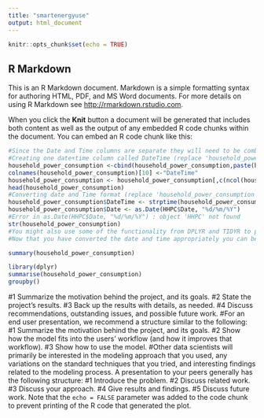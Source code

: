 ```yaml
---
title: "smartenergyuse"
output: html_document
---
```


```r
knitr::opts_chunk$set(echo = TRUE)
```

## R Markdown

This is an R Markdown document. Markdown is a simple formatting syntax for authoring HTML, PDF, and MS Word documents. For more details on using R Markdown see <http://rmarkdown.rstudio.com>.

When you click the **Knit** button a document will be generated that includes both content as well as the output of any embedded R code chunks within the document. You can embed an R code chunk like this:

```r
#Since the Date and Time columns are separate they will need to be combined within the dataset in order to convert them to the correct format to complete the appropriate analysis. Here is an example of how this can be done in R:#
#Creating one date+time column called DateTime (replace 'household_power_consumption' with the name of your data frame):#
household_power_consumption <-cbind(household_power_consumption,paste(household_power_consumption$Date,household_power_consumption$Time), stringsAsFactors=FALSE)
colnames(household_power_consumption)[10] <-"DateTime"
household_power_consumption <- household_power_consumption[,c(ncol(household_power_consumption), 1:(ncol(household_power_consumption)-1))]
head(household_power_consumption)
#Converting date and Time format (replace 'household_power_consumption' with the name of your data frame):#
household_power_consumption$DateTime <- strptime(household_power_consumption$DateTime, "%d/%m/%Y %H:%M:%S")
household_power_consumption$Date <- as.Date(HHPC$Date, "%d/%m/%Y")
#Error in as.Date(HHPC$Date, "%d/%m/%Y") : object 'HHPC' not found
str(household_power_consumption)
#You might also use some of the functionality from DPLYR and TIDYR to perform the same task. Select (), Unite() and Mutate() are a few (of many) functions that might be helpful to you in performing this step.#
#Now that you have converted the date and time appropriately you can begin to obtain some information from the data set.
```
```r
summary(household_power_consumption)
```

```r
library(dplyr)
summarise(household_power_consumption)
groupby()

```
#1 Summarize the motivation behind the project, and its goals.
#2 State the project’s results.
#3 Back up the results with details, as needed.
#4 Discuss recommendations, outstanding issues, and possible future work.
#For an end user presentation, we recommend a structure similar to the following:
#1 Summarize the motivation behind the project, and its goals.
#2 Show how the model fits into the users’ workflow (and how it improves that workflow).
#3 Show how to use the model.
#Other data scientists will primarily be interested in the modeling approach that you used, any variations on the standard techniques that you tried, and interesting findings related to the modeling process. A presentation to your peers generally has the following structure:
#1 Introduce the problem.
#2 Discuss related work.
#3 Discuss your approach.
#4 Give results and findings.
#5 Discuss future work.
Note that the `echo = FALSE` parameter was added to the code chunk to prevent printing of the R code that generated the plot.
